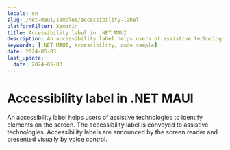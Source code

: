 ```yaml
---
locale: en
slug: /net-maui/samples/accessibility-label
platformFilter: Xamarin
title: Accessibility label in .NET MAUI
description: An accessibility label helps users of assistive technologies to identify elements on the screen.
keywords: [.NET MAUI, accessibility, code sample]
date: 2024-05-03
last_update:
  date: 2024-05-03
---
```


# Accessibility label in .NET MAUI

An accessibility label helps users of assistive technologies to identify elements on the screen. The accessibility label is conveyed to assistive technologies. Accessibility labels are announced by the screen reader and presented visually by voice control.

<CodeSample id="accessibility-label" locale="en" platform="net-maui"/>
